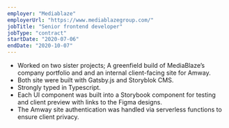 ```yaml
---
employer: "Mediablaze"
employerUrl: "https://www.mediablazegroup.com/"
jobTitle: "Senior frontend developer"
jobType: "contract"
startDate: "2020-07-06"
endDate: "2020-10-07"
---
```



- Worked on two sister projects; A
greenfield build of <InternalLink href="/mediablaze">MediaBlaze’s</InternalLink> company portfolio and and an internal client-facing site for Amway.
- Both site were built with Gatsby.js and Storyblok CMS.
- Strongly typed in Typescript.
- Each UI component was built into a Storybook component for testing and client preview with links to the Figma designs.
- The Amway site authentication was handled via serverless functions to ensure client privacy.
